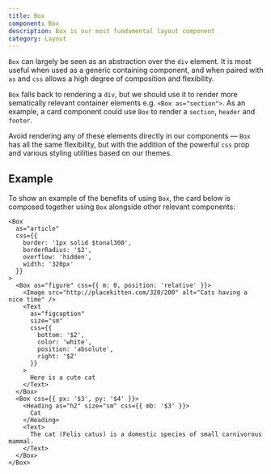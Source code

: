 ```yaml
---
title: Box
component: Box
description: Box is our most fundamental layout component
category: Layout
---
```


`Box` can largely be seen as an abstraction over the `div` element. It is most useful when used as a generic containing component, and when paired with `as` and `css` allows a high degree of composition and flexibility.

`Box` falls back to rendering a `div`, but we should use it to render more sematically relevant container elements e.g. `<Box as="section">`. As an example, a card component could use `Box` to render a `section`, `header` and `footer`.

Avoid rendering any of these elements directly in our components — `Box` has all the same flexibility, but with the addition of the powerful `css` prop and various styling utilities based on our themes.

## Example

To show an example of the benefits of using `Box`, the card below is composed together using `Box` alongside other relevant components:

```tsx live
<Box
  as="article"
  css={{
    border: '1px solid $tonal300',
    borderRadius: '$2',
    overflow: 'hidden',
    width: '320px'
  }}
>
  <Box as="figure" css={{ m: 0, position: 'relative' }}>
    <Image src="http://placekitten.com/320/200" alt="Cats having a nice time" />
    <Text
      as="figcaption"
      size="sm"
      css={{
        bottom: '$2',
        color: 'white',
        position: 'absolute',
        right: '$2'
      }}
    >
      Here is a cute cat
    </Text>
  </Box>
  <Box css={{ px: '$3', py: '$4' }}>
    <Heading as="h2" size="sm" css={{ mb: '$3' }}>
      Cat
    </Heading>
    <Text>
      The cat (Felis catus) is a domestic species of small carnivorous mammal.
    </Text>
  </Box>
</Box>
```
